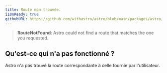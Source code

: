 ```yaml
---
title: Route non trouvée.
i18nReady: true
githubURL: https://github.com/withastro/astro/blob/main/packages/astro/src/core/errors/errors-data.ts
---
```


> **RouteNotFound**: Astro could not find a route that matches the one you requested.

## Qu'est-ce qui n'a pas fonctionné ?
Astro n'a pas trouvé la route correspondante à celle fournie par l'utilisateur.
